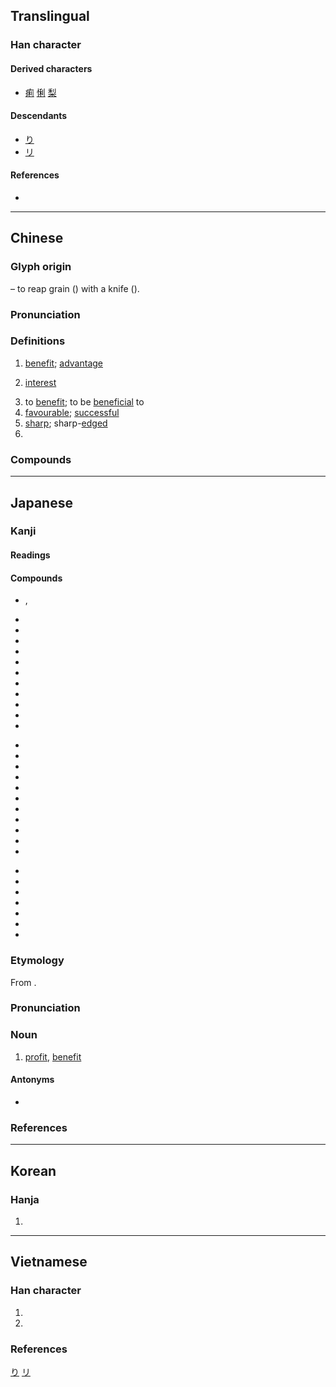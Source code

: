 {{character info/new}}
==Translingual==
{{stroke order|strokes=7}}

===Han character===
{{Han char|rn=18|rad=刀|as=05|sn=7|four=22900|canj=HDLN|ids=⿰禾刂}}

====Derived characters====
* [[痢]] [[悧]] [[梨]]

====Descendants====
* [[り]]
* [[リ]]

====References====
* {{Han ref|kx=0138.190|dkj=01932|dj=0313.080|hdz=10329.020|uh=5229|ud=21033|bh=A751|bd=42833}}

[[Category:Han characters from which hiragana were derived|り]]
[[Category:Han characters from which katakana were derived|リ]]

----

==Chinese==
{{zh-forms}}

===Glyph origin===
{{Han etyl}}
{{Han compound|禾|t1=[[grain]]|刀|t2=[[knife]]|ls=ic}} – to reap grain ({{zh-l|*禾}}) with a knife ({{zh-l|*刀}}).

===Pronunciation===
{{zh-pron
|m=lì
|c=lei6
|h=pfs=li
|md=lé/lê
|md_note=lê - sense “sharp” only
|mn=lāi/lī
|mn_note=lāi - vernacular; lī - literary
|mn-t=li6
|w=3li
|mc=y
|oc=y
|cat=n,v,a
}}

===Definitions===
{{zh-hanzi}}

# [[benefit]]; [[advantage]]
# {{lb|zh|finance}} [[interest]]
# to [[benefit]]; to be [[beneficial]] to
# [[favourable]]; [[successful]]
# [[sharp]]; sharp-[[edge]]d
# {{surname|lang=zh}}

===Compounds===
{{zh-der|利弊|利滾利|利令智昏|利潤|利用|利上滾利|利欲熏心|利益|利誘|利於|利己|利己主義|利鈍|利劍|利刃|利器|便利店:convenience store|利比亞:Libya|利便|利病|利害|利口|利率|利落|利尿|利權|利索|利息|利息率|利嘴|一本萬利|下利|不利|不利市|不利落|不為利誘|不爽利|不知利害|不計利害|乾淨爽利|互利|亞美利加|亨利|亨利七世|亨利五世|亨利八世|亨利方達|亨利福特|亨利魯斯|什一之利|仁言利博|以利亞|伊利亞德|伊利湖|伊利諾州|伯利恆|伽利略|低利|低利率|佛舍利|便利|便利商店|保加利亞|保險利益|修舊利廢|債利|克利夫蘭|兌換利益|兒童福利|兩利|公利|公賣利益|出師不利|分利|利上加利|利亮|利人|利人利己|利他|利他主義|利刀|利口捷給|利喙贍辭|利國福民|利多|利多出盡|利多於弊|利子|利字當頭|利害得失|利害關係|利尿劑|利己妨人|利巴|利市|利市三倍|利弊互見|利弊參半|利弊得失|利快|利息支出|利息收入|利息費用|利慾|利慾薰心|利析秋毫|利樂|利樂包|利源|利潤所得|利物|利物浦|利率政策|利瑪|利瑪竇|利益團體|利益均霑|利益輸送|利祿|利祿薰心|利稅|利空|利空出盡|利藪|利路|利辭|利錢|利鎖名牽|利雅德|利齒兒|剎帝利|功利|功利主義|功利派|功利論|功名利祿|功成利達|加利波里|勝利|勝利投手|勞工福利|勢利|勢利之交|勢利眼|勢利鬼|匈牙利|卡利撒|厄利垂亞|厚利|反專利|取利|右利|吉利|吉利話|名利|名利兼收|名利場|名利奴|名利客|名利雙收|名成利遂|名目利率|名韁利索|名韁利鎖|哈利發|哈利路亞|唯利是圖|唯利是從|唯利是求|唯利是視|單利|單利法|因利乘便|因勢利導|國民福利|圖利|地利|地利之便|地利人和|地盡其利|坐收漁利|堅甲利兵|大吉大利|大發利市|失利|奈及利亞|套利|奧亨利|奧地利|好利|好利忘義|威脅利誘|威逼利誘|嬴利|安和樂利|害人利己|家庭福利|富貴利達|實質利率|寵利|射利|將本求利|專利|專利地圖|專利權|專利法|小利|尖利|尸利|巧言利口|巴伐利亞|巴利|巴利語|巴雷利|布利斯班|平均利潤|年利|年利率|廢物利用|得利|急功近利|惟利是圖|惟利是營|惟利是逐|慶伯利|成敗利鈍|戰利品|投無不利|抗利尿素|抗戰勝利|拆款利率|招財利市|損人利己|損己利物|散利|文殊師利|既得利益|昧心取利|普利龍|普通利息|智利|智利硝石|暴利|月利|月利率|有利|有利可圖|有害無利|本利|本利比|本大利寬|本小利微|李廣利|榷利|樂利|機利|權利|權利法案|權利金|殉利|殖利|殷民阜利|殺一利百|比利時|毛利|毛利人|毫末之利|水利|水利專家|水利局|水利工程|水利樞紐|水利權|水利資源|求名奪利|求名求利|沒查沒利|沙利文|油加利|法利賽人|法德利|波提且利|流利|流年不利|浚利|浮利|浮名薄利|浮名虛利|淡於名利|淡泊名利|淨利|滾利|漁人之利|漁人得利|漁利|漁翁之利|漁翁得利|澳大利亞|濟人利物|無利可圖|無往不利|燒利市|營利|營利稅|營業利益|爭名奪利|爭名競利|爭名逐利|爭權奪利|爭權攘利|爽利|牌告利率|牟利|特利可得|犀利|獲利|獲利倍蓰|獲利率|玻利維亞|現金股利|瑪利亞|生利|發利市|白利尼|百世之利|盈利|盛衰利害|眉睫之利|短視近利|礱淬利器|社會福利|福利|福利國家|福利指標|福利社|福利社會|私利|秣馬利兵|稅利|競利|節節勝利|節節失利|籠利|紅利|純利|索利|索馬利亞|細利|經濟利潤|綦谿利跂|羊羔利|美利|義大利|義大利獎|義大利菜|老人福利|老年福利|耒耨之利|聖馬利諾|股利|股息股利|股票股利|能牙利爪|自利|自然利率|自私自利|與民爭利|興利|興利剔弊|興利除害|興利除弊|舍利|舍利塔|舍利子|舍利弗|船堅炮利|花利|葛利納|蒙古利亞|蒙哥馬利|蒙臺梭利|薄利|薄利多銷|蘇利南|蝸利蠅名|蝸名蠅利|蠅利蝸名|蠅名蝸利|蠅頭小利|蠅頭微利|複利|複利法|複利計算|西伯利亞|西利西亞|見利忘義|見利思義|規利|謀利|豐功厚利|貨利|貪名圖利|貪名逐利|貪榮慕利|賈利|賣國求利|贏利|赫丘利斯|趕勢利|趨利|趨利避害|輕利|辯口利舌|辯口利辭|農田水利|逆耳利行|逐利爭名|連本帶利|違利赴名|違害就利|邀名射利|邊際利益|重利|重利盤剝|銛利|銳利|鋒利|錐刀之利|阿利安人|阿利曼|除患興利|雅利安|零利|順利|頻頻失利|餘利|馬利|馬利亞|馬利諾會|高利|高利貸|鮑凱利尼|麻利|監利|氟利昂|無利|利川}}

{{zh-cat|Intermediate}}

----

==Japanese==

===Kanji===
{{ja-kanji|grade=4|rs=刀05}}

====Readings====
{{ja-readings
|goon=り
|kanon=り
|kun=き-く, よ-い, するど-い, と-し
}}

====Compounds====
{{top3}}
* {{ja-r|砂利|じゃり|[[gravel]]; [[child]]}}, {{ja-r|砂利|ざり|[[gravel]]}}
* {{ja-r|利益|りえき}}
* {{ja-r|利害|りがい}}
* {{ja-r|利権|りけん}}
* {{ja-r|利己|りこ}}
* {{ja-r|利口|りこう}}
* {{ja-r|利子|りし|[[interest]]}}
* {{ja-r|利鞘|りざや|[[profit margin]]}}
* {{ja-r|利息|りそく|[[interest]]}}
* {{ja-r|利発|りはつ}}
* {{ja-r|利便|りべん}}
* {{ja-r|利便性|りべんせい}}
{{mid3}}
* {{ja-r|利用者|りようしゃ}}
* {{ja-r|利用|りよう}}
* {{ja-r|利率|りりつ|[[interest rate]]}}
* {{ja-r|営利|えいり}}
* {{ja-r|鋭利|えいり}}
* {{ja-r|元利|がんり}}
* {{ja-r|権利|けんり}}
* {{ja-r|功利|こうり}}
* {{ja-r|功利的|こうりてき}}
* {{ja-r|功利主義|こうりしゅぎ}}
* {{ja-r|高利|こうり}}
{{mid3}}
* {{ja-r|高利貸し|こうりがし}}
* {{ja-r|犀利|さいり}}
* {{ja-r|薄利|はくり}}
* {{ja-r|福利|ふくり}}
* {{ja-r|複利|ふくり}}
* {{ja-r|暴利|ぼうり}}
* {{ja-r|利尻島|^りしり-とう}}
{{bottom}}

===Etymology===
{{ja-kanjitab|り|yomi=o}}
From {{etyl|sort=り|ltc|ja}} {{m|zh|利|tr=lij<sup>H</sup>||profit}}.

===Pronunciation===
{{ja-pron|yomi=o|り|acc=1|acc_ref=DJR,NHK}}

===Noun===
{{ja-noun|り}}

# [[profit]], [[benefit]]

====Antonyms====
* {{ja-r|害|がい|gloss=[[damage]]}}

===References===
<references/>

----

==Korean==

===Hanja===
{{ko-hanja|hangeul=[[리]]>[[이]]|rv=ri>i|mr=ri>i}}

# {{defn|lang=ko|sort=刀05}}

----

==Vietnamese==

===Han character===
{{vi-readings|rs=刀05
|hanviet=lợi-tdcndg;tdcntd;gdhn
|phienthiet=
|nom=lời-tdcndg;tdcntd;gdhn;btcn, lợi-tdcndg;tdcntd;gdhn, rời-tdcndg;tdcntd, rơi-tdcndg, ráy-tdcndg, lì-gdhn
}}

# {{han tu form of|lợi|[[profit]]}}
# {{Nom form of|lời|[[profit]]; [[interest]]}}

===References===
<references/>